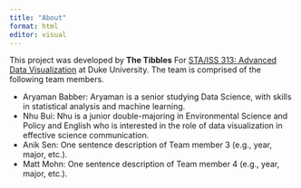 ```yaml
---
title: "About"
format: html
editor: visual
---
```


This project was developed by **The Tibbles** For [STA/ISS 313: Advanced Data Visualization](https://vizdata.org/) at Duke University. The team is comprised of the following team members.

-   Aryaman Babber: Aryaman is a senior studying Data Science, with skills in statistical analysis and machine learning.
-   Nhu Bui: Nhu is a junior double-majoring in Environmental Science and Policy and English who is interested in the role of data visualization in effective science communication.
-   Anik Sen: One sentence description of Team member 3 (e.g., year, major, etc.).
-   Matt Mohn: One sentence description of Team member 4 (e.g., year, major, etc.).
